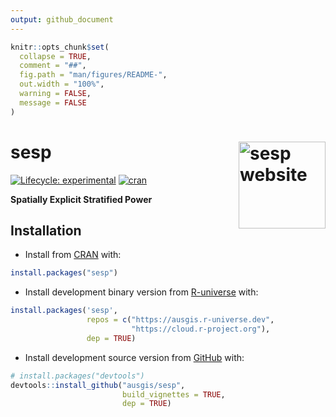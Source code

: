 ```yaml
---
output: github_document
---
```


<!-- README.md is generated from README.Rmd. Please edit that file -->

```r
knitr::opts_chunk$set(
  collapse = TRUE,
  comment = "##",
  fig.path = "man/figures/README-",
  out.width = "100%",
  warning = FALSE,
  message = FALSE
)
```

# sesp <a href="https://ausgis.github.io/sesp/"><img src="man/figures/logo.png" align="right" height="139" alt="sesp website" /></a>

<!-- badges: start -->
[![Lifecycle: experimental](https://img.shields.io/badge/lifecycle-experimental-cyan.svg)](https://lifecycle.r-lib.org/articles/stages.html#experimental)
[![cran](https://www.r-pkg.org/badges/version/sesp)](https://CRAN.R-project.org/package=sesp)
<!-- badges: end -->

**Spatially Explicit Stratified Power**

## Installation

- Install from [CRAN](https://CRAN.R-project.org/package=sesp) with:

``` r
install.packages("sesp")
```

- Install development binary version from [R-universe](https://ausgis.r-universe.dev/sesp) with:

``` r
install.packages('sesp',
                 repos = c("https://ausgis.r-universe.dev",
                           "https://cloud.r-project.org"),
                 dep = TRUE)
```

- Install development source version from [GitHub](https://github.com/ausgis/sesp) with:

``` r
# install.packages("devtools")
devtools::install_github("ausgis/sesp",
                         build_vignettes = TRUE,
                         dep = TRUE)
```
